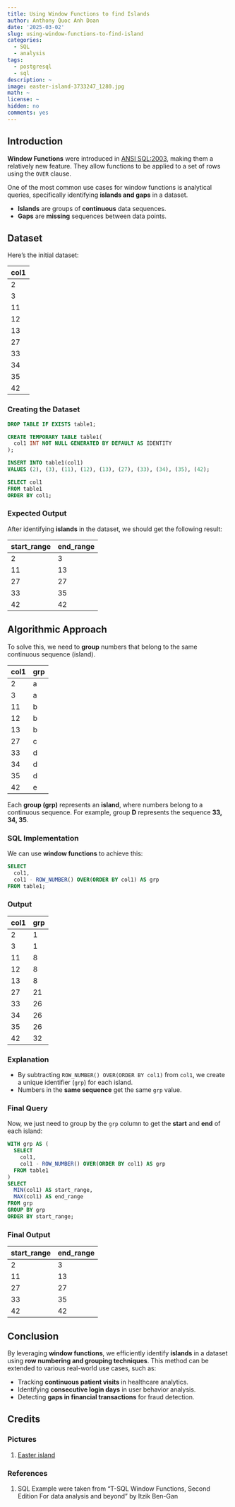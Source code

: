 ```yaml
---
title: Using Window Functions to find Islands
author: Anthony Quoc Anh Doan
date: '2025-03-02'
slug: using-window-functions-to-find-island
categories:
  - SQL
  - analysis
tags:
  - postgresql
  - sql
description: ~
image: easter-island-3733247_1280.jpg
math: ~
license: ~
hidden: no
comments: yes
---
```


## Introduction

**Window Functions** were introduced in [ANSI SQL:2003](https://en.wikipedia.org/wiki/SQL:2003), making them a relatively new feature. They allow functions to be applied to a set of rows using the `OVER` clause.

One of the most common use cases for window functions is analytical queries, specifically identifying **islands and gaps** in a dataset.

* **Islands** are groups of **continuous** data sequences.
* **Gaps** are **missing** sequences between data points.

## Dataset

Here's the initial dataset:

| col1 |
| -------- |
| 2 |
| 3 |
| 11 |
| 12 |
| 13 |
| 27 |
| 33 |
| 34 |
| 35 |
| 42 |


### Creating the Dataset

```sql
DROP TABLE IF EXISTS table1;

CREATE TEMPORARY TABLE table1(
  col1 INT NOT NULL GENERATED BY DEFAULT AS IDENTITY
);

INSERT INTO table1(col1)
VALUES (2), (3), (11), (12), (13), (27), (33), (34), (35), (42);

SELECT col1
FROM table1
ORDER BY col1;
```

### Expected Output

After identifying **islands** in the dataset, we should get the following result:

| start_range | end_range |
| -------- | ------- |
|2| 3|
|11| 13|
|27| 27|
|33| 35|
|42| 42|

## Algorithmic Approach

To solve this, we need to **group** numbers that belong to the same continuous sequence (island).

| col1 | grp |
| -------- | ------- |
| 2  | a |
| 3  | a |
| 11 | b |
| 12 | b |
| 13 | b |
| 27 | c |
| 33 | d |
| 34 | d | 
| 35 | d |
| 42 | e |

Each **group (grp)** represents an **island**, where numbers belong to a continuous sequence. For example, group **D** represents the sequence **33, 34, 35**.

### SQL Implementation

We can use **window functions** to achieve this:

```SQL
SELECT 
  col1,
  col1 - ROW_NUMBER() OVER(ORDER BY col1) AS grp
FROM table1;
```
### Output

| col1 | grp |
| -------- | ------- |
| 2 | 1 |
| 3 | 1 |
| 11 | 8 |
| 12 | 8 |
| 13 | 8 |
| 27 | 21 |
| 33 | 26 |
| 34 | 26 | 
| 35 | 26 |
| 42 | 32 |

### Explanation
* By subtracting `ROW_NUMBER() OVER(ORDER BY col1)` from `col1`, we create a unique identifier (`grp`) for each island.
* Numbers in the **same sequence** get the same `grp` value.

### Final Query
Now, we just need to group by the `grp` column to get the **start** and **end** of each island:

```SQL
WITH grp AS (
  SELECT 
    col1,
    col1 - ROW_NUMBER() OVER(ORDER BY col1) AS grp
  FROM table1
)
SELECT 
  MIN(col1) AS start_range, 
  MAX(col1) AS end_range
FROM grp
GROUP BY grp
ORDER BY start_range;
```
### Final Output

| start_range | end_range |
| -------- | ------- |
|2| 3|
|11| 13|
|27| 27|
|33| 35|
|42| 42|

## Conclusion
By leveraging **window functions**, we efficiently identify **islands** in a dataset using **row numbering and grouping techniques**. This method can be extended to various real-world use cases, such as:

* Tracking **continuous patient visits** in healthcare analytics.
* Identifying **consecutive login days** in user behavior analysis.
* Detecting **gaps in financial transactions** for fraud detection.

## Credits

### Pictures
1. [Easter island](https://pixabay.com/photos/easter-island-rapa-nui-sculpture-3733247/)

### References
1. SQL Example were taken from "T-SQL Window Functions, Second Edition For data analysis and beyond" by Itzik Ben-Gan